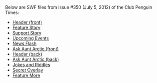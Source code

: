 Below are SWF files from issue #350 (July 5, 2012) of the Club Penguin Times:

*[[Media:News350HeaderFront.swf|Header (front)]]
*[[Media:News350FeatureStory.swf|Feature Story]]
*[[Media:News350SupportStory.swf|Support Story]]
*[[Media:News350UpcomingEvents.swf|Upcoming Events]]
*[[Media:News350NewsFlash.swf|News Flash]]
*[[Media:News350AskAuntArcticFront.swf|Ask Aunt Arctic (front)]]
*[[Media:News350HeaderBack.swf|Header (back)]]
*[[Media:News350AskAuntArcticBack.swf|Ask Aunt Arctic (back)]]
*[[Media:News350JokesAndRiddles.swf|Jokes and Riddles]]
*[[Media:News350SecretOverlay.swf|Secret Overlay]]
*[[Media:News350FeatureMore.swf|Feature More]]